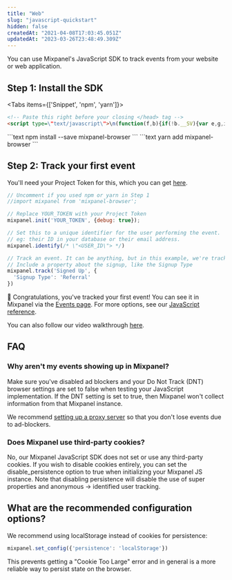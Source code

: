 ```yaml
---
title: "Web"
slug: "javascript-quickstart"
hidden: false
createdAt: "2021-04-08T17:03:45.051Z"
updatedAt: "2023-03-26T23:48:49.309Z"
---
```


You can use Mixpanel's JavaScript SDK to track events from your website or web application.

## Step 1: Install the SDK
<Tabs items={['Snippet', 'npm', 'yarn']}>
  <Tab>
```html
<!-- Paste this right before your closing </head> tag -->
<script type=\"text/javascript\">\n(function(f,b){if(!b.__SV){var e,g,i,h;window.mixpanel=b;b._i=[];b.init=function(e,f,c){function g(a,d){var b=d.split(\".\");2==b.length&&(a=a[b[0]],d=b[1]);a[d]=function(){a.push([d].concat(Array.prototype.slice.call(arguments,0)))}}var a=b;\"undefined\"!==typeof c?a=b[c]=[]:c=\"mixpanel\";a.people=a.people||[];a.toString=function(a){var d=\"mixpanel\";\"mixpanel\"!==c&&(d+=\".\"+c);a||(d+=\" (stub)\");return d};a.people.toString=function(){return a.toString(1)+\".people (stub)\"};i=\"disable time_event track track_pageview track_links track_forms track_with_groups add_group set_group remove_group register register_once alias unregister identify name_tag set_config reset opt_in_tracking opt_out_tracking has_opted_in_tracking has_opted_out_tracking clear_opt_in_out_tracking start_batch_senders people.set people.set_once people.unset people.increment people.append people.union people.track_charge people.clear_charges people.delete_user people.remove\".split(\" \");\nfor(h=0;h<i.length;h++)g(a,i[h]);var j=\"set set_once union unset remove delete\".split(\" \");a.get_group=function(){function b(c){d[c]=function(){call2_args=arguments;call2=[c].concat(Array.prototype.slice.call(call2_args,0));a.push([e,call2])}}for(var d={},e=[\"get_group\"].concat(Array.prototype.slice.call(arguments,0)),c=0;c<j.length;c++)b(j[c]);return d};b._i.push([e,f,c])};b.__SV=1.2;e=f.createElement(\"script\");e.type=\"text/javascript\";e.async=!0;e.src=\"undefined\"!==typeof MIXPANEL_CUSTOM_LIB_URL?\nMIXPANEL_CUSTOM_LIB_URL:\"file:\"===f.location.protocol&&\"//cdn.mxpnl.com/libs/mixpanel-2-latest.min.js\".match(/^\\/\\//)?\"https://cdn.mxpnl.com/libs/mixpanel-2-latest.min.js\":\"//cdn.mxpnl.com/libs/mixpanel-2-latest.min.js\";g=f.getElementsByTagName(\"script\")[0];g.parentNode.insertBefore(e,g)}})(document,window.mixpanel||[]);\n</script>
```
</Tab>
<Tab>
```text
npm install --save mixpanel-browser
```
</Tab>
<Tab>
```text
yarn add mixpanel-browser
```
</Tab>
</Tabs>

## Step 2: Track your first event

You'll need your Project Token for this, which you can get [here](https://mixpanel.com/settings/project).
```javascript
// Uncomment if you used npm or yarn in Step 1
//import mixpanel from 'mixpanel-browser';

// Replace YOUR_TOKEN with your Project Token
mixpanel.init('YOUR_TOKEN', {debug: true});

// Set this to a unique identifier for the user performing the event.
// eg: their ID in your database or their email address.
mixpanel.identify(/* \"<USER_ID\"> */)

// Track an event. It can be anything, but in this example, we're tracking a Signed Up event.
// Include a property about the signup, like the Signup Type
mixpanel.track('Signed Up', {
  'Signup Type': 'Referral'
})
```

🎉 Congratulations, you've tracked your first event! You can see it in Mixpanel via the [Events page](https://mixpanel.com/report/events). For more options, see our [JavaScript reference](/docs/tracking/reference/javascript).
        
        
You can also follow our video walkthrough [here](https://www.loom.com/embed/fbba03274dc441b49b578e8a734b1d99).


## FAQ

### Why aren't my events showing up in Mixpanel?
Make sure you've disabled ad blockers and your Do Not Track (DNT) browser settings are set to false when testing your JavaScript implementation. If the DNT setting is set to true, then Mixpanel won't collect information from that Mixpanel instance.

We recommend [setting up a proxy server](/docs/tracking/how-tos/tracking-via-proxy#how-to-set-up-a-proxy) so that you don't lose events due to ad-blockers.
        
### Does Mixpanel use third-party cookies?
No, our Mixpanel JavaScript SDK does not set or use any third-party cookies. If you wish to disable cookies entirely, you can set the disable_persistence option to true when initializing your Mixpanel JS instance. Note that disabling persistence will disable the use of super properties and anonymous -> identified user tracking.

## What are the recommended configuration options?
We recommend using localStorage instead of cookies for persistence:

```javascript
mixpanel.set_config({'persistence': 'localStorage'})
```

This prevents getting a "Cookie Too Large" error and in general is a more reliable way to persist state on the browser.

